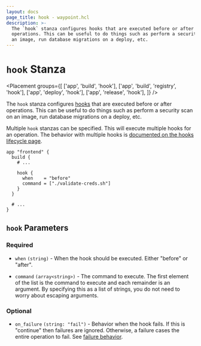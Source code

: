 ```yaml
---
layout: docs
page_title: hook - waypoint.hcl
description: >-
  The `hook` stanza configures hooks that are executed before or after
  operations. This can be useful to do things such as perform a security scan on
  an image, run database migrations on a deploy, etc.
---
```


# `hook` Stanza

\<Placement
groups={[
['app', 'build', 'hook'],
['app', 'build', 'registry', 'hook'],
['app', 'deploy', 'hook'],
['app', 'release', 'hook'],
]}
/>

The `hook` stanza configures [hooks](/docs/lifecycle/hooks) that are
executed before or after operations. This can be useful to do things such as
perform a security scan on an image, run database migrations on a deploy, etc.

Multiple `hook` stanzas can be specified. This will execute multiple
hooks for an operation. The behavior with multiple hooks is
[documented on the hooks lifecycle page](/docs/lifecycle/hooks#execution-order).

```hcl
app "frontend" {
  build {
    # ...

    hook {
      when    = "before"
      command = ["./validate-creds.sh"]
    }
  }

  # ...
}
```

## `hook` Parameters

### Required

- `when` `(string)` - When the hook should be executed. Either "before" or "after".

- `command` `(array<string>)` - The command to execute. The first element of
  the list is the command to execute and each remainder is an argument. By
  specifying this as a list of strings, you do not need to worry about
  escaping arguments.

### Optional

- `on_failure` `(string: "fail")` - Behavior when the hook fails. If this is
  "continue" then failures are ignored. Otherwise, a failure cases the entire
  operation to fail. See [failure behavior](/docs/lifecycle/hooks#failure-behavior).
